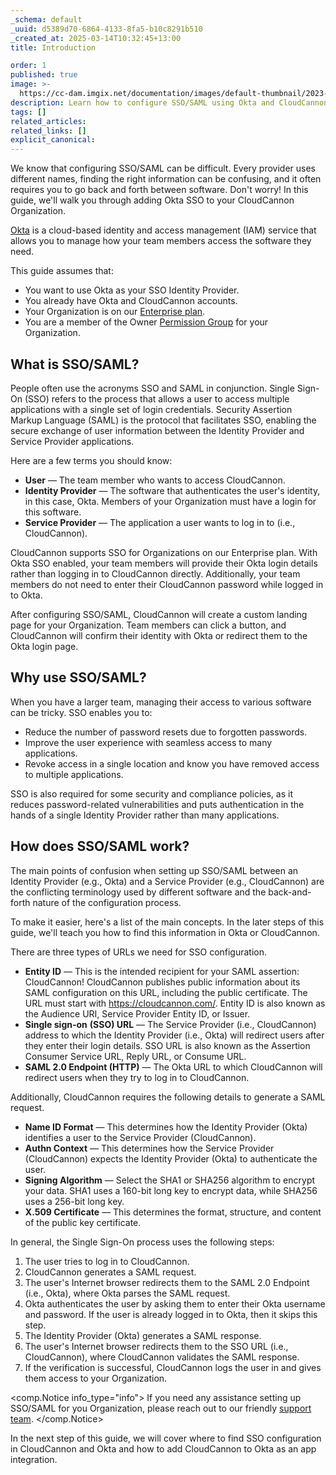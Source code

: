 ```yaml
---
_schema: default
_uuid: d5389d70-6864-4133-8fa5-b10c8291b510
_created_at: 2025-03-14T10:32:45+13:00
title: Introduction

order: 1
published: true
image: >-
  https://cc-dam.imgix.net/documentation/images/default-thumbnail/2023-Q4/CloudCannon-Documentation-Thumbnail.png
description: Learn how to configure SSO/SAML using Okta and CloudCannon.
tags: []
related_articles:
related_links: []
explicit_canonical:
---
```

We know that configuring SSO/SAML can be difficult. Every provider uses different names, finding the right information can be confusing, and it often requires you to go back and forth between software. Don't worry! In this guide, we'll walk you through adding Okta SSO to your CloudCannon Organization.

<a href="https://www.okta.com/" target="_blank" rel="noopener">Okta</a> is a cloud-based identity and access management (IAM) service that allows you to manage how your team members access the software they need.

This guide assumes that:

* You want to use Okta as your SSO Identity Provider.
* You already have Okta and CloudCannon accounts.
* Your Organization is on our <a href="/pricing/" target="_blank" rel="noopener">Enterprise plan</a>.
* You are a member of the Owner <a href="/documentation/articles/what-are-permission-groups/" target="_blank" rel="noopener">Permission Group</a> for your Organization.

## What is SSO/SAML?

People often use the acronyms SSO and SAML in conjunction. Single Sign-On (SSO) refers to the process that allows a user to access multiple applications with a single set of login credentials. Security Assertion Markup Language (SAML) is the protocol that facilitates SSO, enabling the secure exchange of user information between the Identity Provider and Service Provider applications.

Here are a few terms you should know:

* **User** — The team member who wants to access CloudCannon.
* **Identity Provider** — The software that authenticates the user's identity, in this case, Okta. Members of your Organization must have a login for this software.
* **Service Provider** — The application a user wants to log in to (i.e., CloudCannon).

CloudCannon supports SSO for Organizations on our Enterprise plan. With Okta SSO enabled, your team members will provide their Okta login details rather than logging in to CloudCannon directly. Additionally, your team members do not need to enter their CloudCannon password while logged in to Okta.

After configuring SSO/SAML, CloudCannon will create a custom landing page for your Organization. Team members can click a button, and CloudCannon will confirm their identity with Okta or redirect them to the Okta login page.

## Why use SSO/SAML?

When you have a larger team, managing their access to various software can be tricky. SSO enables you to:

* Reduce the number of password resets due to forgotten passwords.
* Improve the user experience with seamless access to many applications.
* Revoke access in a single location and know you have removed access to multiple applications.

SSO is also required for some security and compliance policies, as it reduces password-related vulnerabilities and puts authentication in the hands of a single Identity Provider rather than many applications.

## How does SSO/SAML work?

The main points of confusion when setting up SSO/SAML between an Identity Provider (e.g., Okta) and a Service Provider (e.g., CloudCannon) are the conflicting terminology used by different software and the back-and-forth nature of the configuration process.

To make it easier, here's a list of the main concepts. In the later steps of this guide, we'll teach you how to find this information in Okta or CloudCannon.

There are three types of URLs we need for SSO configuration.

* **Entity ID** — This is the intended recipient for your SAML assertion: CloudCannon! CloudCannon publishes public information about its SAML configuration on this URL, including the public certificate. The URL must start with https://cloudcannon.com/. Entity ID is also known as the Audience URI, Service Provider Entity ID, or Issuer.
* **Single sign-on** **(SSO) URL** — The Service Provider (i.e., CloudCannon) address to which the Identity Provider (i.e., Okta) will redirect users after they enter their login details. SSO URL is also known as the Assertion Consumer Service URL, Reply URL, or Consume URL.
* **SAML 2.0 Endpoint (HTTP)** — The Okta URL to which CloudCannon will redirect users when they try to log in to CloudCannon.

Additionally, CloudCannon requires the following details to generate a SAML request.

* **Name ID Format** — This determines how the Identity Provider (Okta) identifies a user to the Service Provider (CloudCannon).
* **Authn Context** — This determines how the Service Provider (CloudCannon) expects the Identity Provider (Okta) to authenticate the user.
* **Signing Algorithm** — Select the SHA1 or SHA256 algorithm to encrypt your data. SHA1 uses a 160-bit long key to encrypt data, while SHA256 uses a 256-bit long key.
* **X.509 Certificate** — This determines the format, structure, and content of the public key certificate.

In general, the Single Sign-On process uses the following steps:

1. The user tries to log in to CloudCannon.
2. CloudCannon generates a SAML request.
3. The user's Internet browser redirects them to the SAML 2.0 Endpoint (i.e., Okta), where Okta parses the SAML request.
4. Okta authenticates the user by asking them to enter their Okta username and password. If the user is already logged in to Okta, then it skips this step.
5. The Identity Provider (Okta) generates a SAML response.
6. The user's Internet browser redirects them to the SSO URL (i.e., CloudCannon), where CloudCannon validates the SAML response.
7. If the verification is successful, CloudCannon logs the user in and gives them access to your Organization.

<comp.Notice info_type="info">
  If you need any assistance setting up SSO/SAML for you Organization, please reach out to our friendly [support team](/support/).
</comp.Notice>

In the next step of this guide, we will cover where to find SSO configuration in CloudCannon and Okta and how to add CloudCannon to Okta as an app integration.